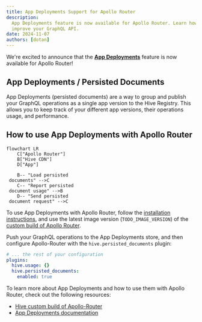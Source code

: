 ```yaml
---
title: App Deployments Support for Apollo Router
description:
  App Deployments feature is now available for Apollo Router. Learn how to use and how it can
  improve your GraphQL API.
date: 2024-11-07
authors: [dotan]
---
```



We're excited to announce that the [**App Deployments**](/docs/other-integrations/apollo-router)
feature is now available for Apollo Router!

## App Deployments / Persisted Documents

App Deployments (persisted documents) are a way to group and publish your GraphQL operations as a
single app version to the Hive Registry. This allows you to keep track of your different app
versions, their operations usage, and performance.


<NextImage
  alt="Pending App Deployment"
  src={pendingAppImage}
  className="mt-10 max-w-2xl rounded-lg drop-shadow-md"
/>

## How to use App Deployments with Apollo Router

```mermaid
flowchart LR
    C["Apollo Router"]
    B["Hive CDN"]
    D["App"]

    B-- "Load persisted
 documents" -->C
    C-- "Report persisted
 document usage" -->B
    D-- "Send persisted
 document request" -->C
```

To use App Deployments with Apollo Router, follow the
[installation instructions](/docs/other-integrations/apollo-router), and use the latest image
version (`TODO_IMAGE_VERSION`) of the
[custom build of Apollo Router](/docs/other-integrations/apollo-router).

Push your GraphQL operations to the App Deployments store, and then configure Apollo-Router with the
`hive.persisted_documents` plugin:

```yaml filename="router.yaml"
# ... the rest of your configuration
plugins:
  hive.usage: {}
  hive.persisted_documents:
    enabled: true
```

To learn more about App Deployments and how to use them with Apollo Router, check out the following
resources:

- [Hive custom build of Apollo-Router](/docs/other-integrations/apollo-router#app-deployments-persisted-documents)
- [App Deployments documentation](/docs/schema-registry/app-deployments)
